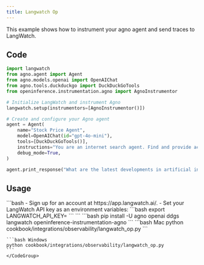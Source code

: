 ```yaml
---
title: Langwatch Op
---
```


This example shows how to instrument your agno agent and send traces to LangWatch.

## Code

```python cookbook/integrations/observability/langwatch_op.py
import langwatch
from agno.agent import Agent
from agno.models.openai import OpenAIChat
from agno.tools.duckduckgo import DuckDuckGoTools
from openinference.instrumentation.agno import AgnoInstrumentor

# Initialize LangWatch and instrument Agno
langwatch.setup(instrumentors=[AgnoInstrumentor()])

# Create and configure your Agno agent
agent = Agent(
    name="Stock Price Agent",
    model=OpenAIChat(id="gpt-4o-mini"),
    tools=[DuckDuckGoTools()],
    instructions="You are an internet search agent. Find and provide accurate information on any topic.",
    debug_mode=True,
)

agent.print_response("What are the latest developments in artificial intelligence?")

```

## Usage

<Steps>
  <Snippet file="create-venv-step.mdx" />

  <Step title="Set your API key">
    ```bash
    - Sign up for an account at https://app.langwatch.ai/.
    - Set your LangWatch API key as an environment variables:
    ```bash
    export LANGWATCH_API_KEY=<your-key>
    ```
    ```
  </Step>

  <Step title="Install libraries">
    ```bash
    pip install -U agno openai ddgs langwatch openinference-instrumentation-agno
    ```
  </Step>

  <Step title="Run Agent">
    <CodeGroup>
    ```bash Mac
    python cookbook/integrations/observability/langwatch_op.py
    ```

    ```bash Windows
    python cookbook/integrations/observability/langwatch_op.py
    ```
    </CodeGroup>
  </Step>
</Steps>